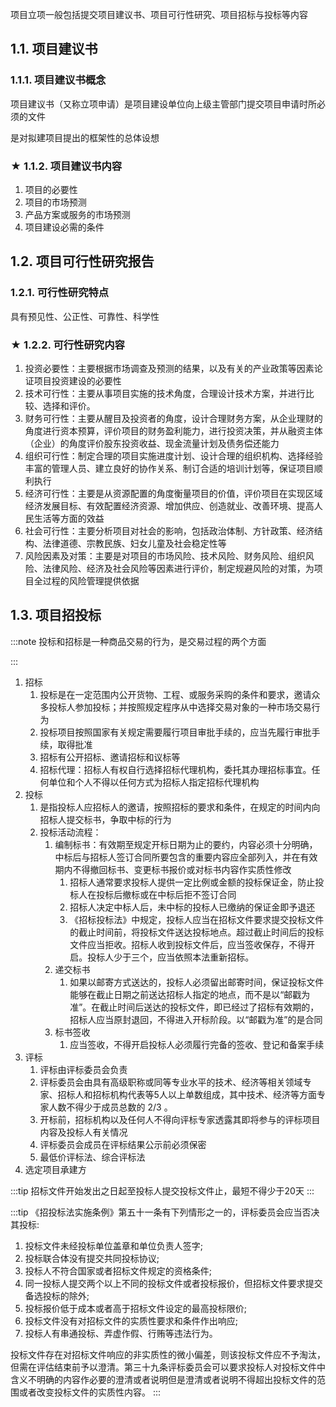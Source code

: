 项目立项一般包括<Highlight>提交项目建议书、项目可行性研究、项目招标与投标</Highlight>等内容

## 1.1. 项目建议书

### 1.1.1. 项目建议书概念
项目建议书（又称立项申请）是项目建设单位向上级主管部门提交项目申请时所必须的文件

是对拟建项目提出的框架性的总体设想

### ★ 1.1.2. 项目建议书内容
1. 项目的必要性
2. 项目的市场预测
3. 产品方案或服务的市场预测
4. 项目建设必需的条件

## 1.2. 项目可行性研究报告

### 1.2.1. 可行性研究特点
具有预见性、公正性、可靠性、科学性

### ★ 1.2.2. 可行性研究内容
1. 投资必要性：主要根据市场调查及预测的结果，以及有关的产业政策等因素论证项目投资建设的必要性
2. 技术可行性：主要从事项目实施的技术角度，合理设计技术方案，并进行比较、选择和评价。
3. 财务可行性：主要从醒目及投资者的角度，设计合理财务方案，从企业理财的角度进行资本预算，评价项目的财务盈利能力，进行投资决策，并从融资主体（企业）的角度评价股东投资收益、现金流量计划及债务偿还能力
4. 组织可行性：制定合理的项目实施进度计划、设计合理的组织机构、选择经验丰富的管理人员、建立良好的协作关系、制订合适的培训计划等，保证项目顺利执行
5. 经济可行性：主要是从资源配置的角度衡量项目的价值，评价项目在实现区域经济发展目标、有效配置经济资源、增加供应、创造就业、改善环境、提高人民生活等方面的效益
6. 社会可行性：主要分析项目对社会的影响，包括政治体制、方针政策、经济结构、法律道德、宗教民族、妇女儿童及社会稳定性等
7. 风险因素及对策：主要是对项目的市场风险、技术风险、财务风险、组织风险、法律风险、经济及社会风险等因素进行评价，制定规避风险的对策，为项目全过程的风险管理提供依据

## 1.3. 项目招投标

:::note
投标和招标是一种商品交易的行为，是交易过程的两个方面

:::

1. 招标
    1. 投标是在一定范围内公开货物、工程、或服务采购的条件和要求，邀请众多投标人参加投标；并按照规定程序从中选择交易对象的一种市场交易行为
    2. 投标项目按照国家有关规定需要履行项目审批手续的，应当先履行审批手续，取得批准
    3. 招标有公开招标、邀请招标和议标等
    4. <Highlight>招标代理：招标人有权自行选择招标代理机构，委托其办理招标事宜。任何单位和个人不得以任何方式为招标人指定招标代理机构</Highlight>
2. 投标
    1. 是指投标人应招标人的邀请，按照招标的要求和条件，在规定的时间内向招标人提交标书，争取中标的行为
    2. 投标活动流程：
        1. 编制标书：有效期至规定开标日期为止的要约，内容必须十分明确，中标后与招标人签订合同所要包含的重要内容应全部列入，并在有效期内不得撤回标书、变更标书报价或对标书内容作实质性修改
            1. <Highlight>招标人通常要求投标人提供一定比例或金额的投标保证金，防止投标人在投标后撤标或在中标后拒不签订合同</Highlight>
            2. <Highlight>招标人决定中标人后，未中标的投标人已缴纳的保证金即予退还</Highlight>
            3. 《招标投标法》中规定，投标人应当在招标文件要求提交投标文件的截止时间前，将投标文件送达投标地点。超过截止时间后的投标文件应当拒收。招标人收到投标文件后，应当签收保存，不得开启。<Highlight>投标人少于三个，应当依照本法重新招标。</Highlight>
        2. 递交标书
            1. <Highlight>如果以邮寄方式送达的，投标人必须留出邮寄时间，保证投标文件能够在截止日期之前送达招标人指定的地点，而不是以“邮戳为准”。</Highlight>在截止时间后送达的投标文件，即已经过了招标有效期的，招标人应当原封退回，不得进入开标阶段。以“邮戳为准”的是合同
        3. 标书签收
            1. 应当签收，不得开启投标人必须履行完备的签收、登记和备案手续
3. 评标
    1. 评标由评标委员会负责
    2. 评标委员会由具有高级职称或同等专业水平的技术、经济等相关领域专家、招标人和招标机构代表等5人以上单数组成，其中技术、经济等方面专家人数不得少于成员总数的 2/3 。
    3. 开标前，招标机构以及任何人不得向评标专家透露其即将参与的评标项目内容及投标人有关情况
    4. 评标委员会成员在评标结果公示前必须保密
    5. 最低价评标法、综合评标法
4. 选定项目承建方

:::tip
招标文件开始发出之日起至投标人提交投标文件止，最短不得少于20天
:::

:::tip
《招投标法实施条例》第五十一条有下列情形之一的，评标委员会应当否决其投标:
1. 投标文件未经投标单位盖章和单位负责人签字; 
2. 投标联合体没有提交共同投标协议; 
3. 投标人不符合国家或者招标文件规定的资格条件; 
4. 同一投标人提交两个以上不同的投标文件或者投标报价，但招标文件要求提交备选投标的除外; 
5. 投标报价低于成本或者高于招标文件设定的最高投标限价; 
6. 投标文件没有对招标文件的实质性要求和条件作出响应; 
7. 投标人有串通投标、弄虚作假、行贿等违法行为。

<Highlight>投标文件存在对招标文件响应的非实质性的微小偏差，则该投标文件应不予淘汰，但需在评估结束前予以澄清。</Highlight>第三十九条评标委员会可以要求投标人对投标文件中含义不明确的内容作必要的澄清或者说明但是澄清或者说明不得超出投标文件的范围或者改变投标文件的实质性内容。
:::